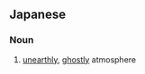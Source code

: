 ==Japanese==
{{ja-kanjitab|よう|き|yomi=o}}

===Noun===
{{ja-noun|ようき|kyu=妖氣}}

# [[unearthly]], [[ghostly]] atmosphere